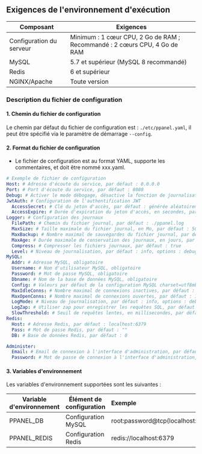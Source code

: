 ## Exigences de l'environnement d'exécution

| Composant                | Exigences                                                                 |
| ------------------------ | ------------------------------------------------------------------------- |
| Configuration du serveur | Minimum : 1 cœur CPU, 2 Go de RAM ; Recommandé : 2 cœurs CPU, 4 Go de RAM |
| MySQL                    | 5.7 et supérieur (MySQL 8 recommandé)                                     |
| Redis                    | 6 et supérieur                                                            |
| NGINX/Apache             | Toute version                                                             |

### Description du fichier de configuration

#### 1. Chemin du fichier de configuration

Le chemin par défaut du fichier de configuration est : `./etc/ppanel.yaml`, il peut être spécifié via le paramètre de démarrage `--config`.

#### 2. Format du fichier de configuration

- Le fichier de configuration est au format YAML, supporte les commentaires, et doit être nommé xxx.yaml.

```yaml
# Exemple de fichier de configuration
Host: # Adresse d'écoute du service, par défaut : 0.0.0.0
Port: # Port d'écoute du service, par défaut : 8080
Debug: # Activer le mode débogage, désactive la fonction de journalisation en arrière-plan, par défaut : false
JwtAuth: # Configuration de l'authentification JWT
  AccessSecret: # Clé du jeton d'accès, par défaut : générée aléatoirement
  AccessExpire: # Durée d'expiration du jeton d'accès, en secondes, par défaut : 604800
Logger: # Configuration des journaux
  FilePath: # Chemin du fichier journal, par défaut : ./ppanel.log
  MaxSize: # Taille maximale du fichier journal, en Mo, par défaut : 50
  MaxBackup: # Nombre maximal de sauvegardes du fichier journal, par défaut : 3
  MaxAge: # Durée maximale de conservation des journaux, en jours, par défaut : 30
  Compress: # Compresser les fichiers journaux, par défaut : true
  Level: # Niveau de journalisation, par défaut : info, options : debug, info, warn, error, panic, fatal
MySQL:
  Addr: # Adresse MySQL, obligatoire
  Username: # Nom d'utilisateur MySQL, obligatoire
  Password: # Mot de passe MySQL, obligatoire
  Dbname: # Nom de la base de données MySQL, obligatoire
  Config: # Valeurs par défaut de la configuration MySQL charset=utf8mb4&parseTime=true&loc=Asia%2FShanghai
  MaxIdleConns: # Nombre maximal de connexions inactives, par défaut : 10
  MaxOpenConns: # Nombre maximal de connexions ouvertes, par défaut : 100
  LogMode: # Niveau de journalisation, par défaut : info, options : debug, error, warn, info
  LogZap: # Utiliser zap pour enregistrer les requêtes SQL, par défaut : true
  SlowThreshold: # Seuil de requêtes lentes, en millisecondes, par défaut : 1000
Redis:
  Host: # Adresse Redis, par défaut : localhost:6379
  Pass: # Mot de passe Redis, par défaut : ""
  DB: # Base de données Redis, par défaut : 0

Administer:
  Email: # Email de connexion à l'interface d'administration, par défaut : admin@ppanel.dev
  Password: # Mot de passe de connexion à l'interface d'administration, par défaut : password
```

#### 3. Variables d'environnement

Les variables d'environnement supportées sont les suivantes :

| Variable d'environnement | Élément de configuration | Exemple                                    |
| ------------------------ | ------------------------ | :----------------------------------------- |
| PPANEL_DB                | Configuration MySQL      | root:password@tcp(localhost:3306)/vpnboard |
| PPANEL_REDIS             | Configuration Redis      | redis://localhost:6379                     |



<Giscus />
